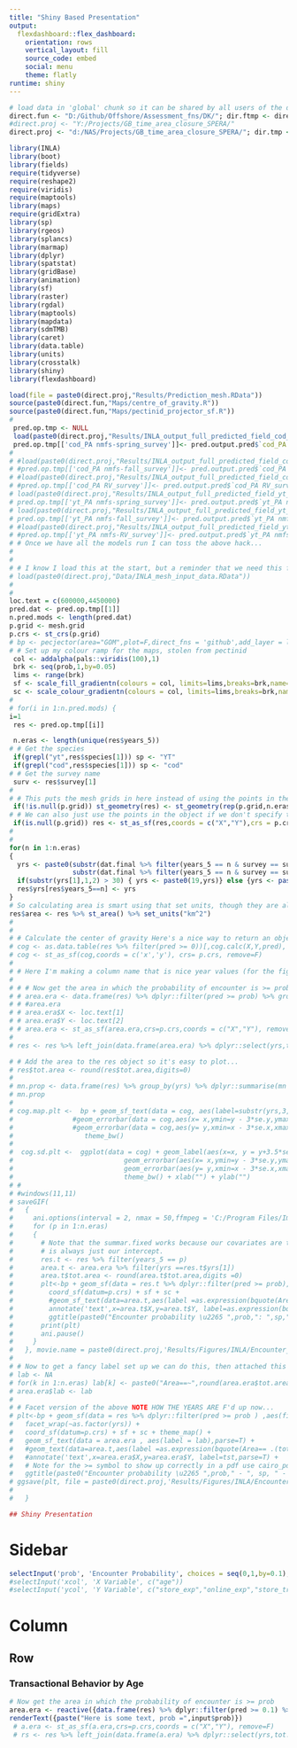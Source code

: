 ```yaml
---
title: "Shiny Based Presentation"
output: 
  flexdashboard::flex_dashboard:
    orientation: rows
    vertical_layout: fill
    source_code: embed
    social: menu
    theme: flatly
runtime: shiny
---
```




```r
# load data in 'global' chunk so it can be shared by all users of the dashboard
direct.fun <- "D:/Github/Offshore/Assessment_fns/DK/"; dir.ftmp <- direct.fun
#direct.proj <- "Y:/Projects/GB_time_area_closure_SPERA/"
direct.proj <- "d:/NAS/Projects/GB_time_area_closure_SPERA/"; dir.tmp <- direct.proj

library(INLA)
library(boot)
library(fields)
require(tidyverse)
require(reshape2)
require(viridis)
require(maptools)
library(maps)
require(gridExtra)
library(sp)
library(rgeos)
library(splancs)
library(marmap)
library(dplyr)
library(spatstat)
library(gridBase)
library(animation)
library(sf)
library(raster)
library(rgdal)
library(maptools)
library(mapdata)
library(sdmTMB)
library(caret)
library(data.table)
library(units)
library(crosstalk)
library(shiny)
library(flexdashboard)

load(file = paste0(direct.proj,"Results/Prediction_mesh.RData"))
source(paste0(direct.fun,"Maps/centre_of_gravity.R"))
source(paste0(direct.fun,"Maps/pectinid_projector_sf.R"))
#
 pred.op.tmp <- NULL
 load(paste0(direct.proj,"Results/INLA_output_full_predicted_field_cod_PA_nmfs-spring.RData"))
 pred.op.tmp[['cod_PA nmfs-spring_survey']]<- pred.output.pred$`cod_PA nmfs-spring_survey`
#
# #load(paste0(direct.proj,"Results/INLA_output_full_predicted_field_cod_PA_nmfs-fall.RData"))
# #pred.op.tmp[['cod_PA nmfs-fall_survey']]<- pred.output.pred$`cod_PA nmfs-fall_survey`
# #load(paste0(direct.proj,"Results/INLA_output_full_predicted_field_cod_PA_RV.RData"))
# #pred.op.tmp[['cod_PA RV_survey']]<- pred.output.pred$`cod_PA RV_survey`
# load(paste0(direct.proj,"Results/INLA_output_full_predicted_field_yt_PA_nmfs-spring.RData"))
# pred.op.tmp[['yt_PA nmfs-spring_survey']]<- pred.output.pred$`yt_PA nmfs-spring_survey`
# load(paste0(direct.proj,"Results/INLA_output_full_predicted_field_yt_PA_nmfs-fall.RData"))
# pred.op.tmp[['yt_PA nmfs-fall_survey']]<- pred.output.pred$`yt_PA nmfs-fall_survey`
# #load(paste0(direct.proj,"Results/INLA_output_full_predicted_field_yt_PA_RV.RData"))
# #pred.op.tmp[['yt_PA nmfs-RV_survey']]<- pred.output.pred$`yt_PA nmfs-RV_survey`
# # Once we have all the models run I can toss the above hack...
#
#
# # I know I load this at the start, but a reminder that we need this for inside this function to get the dat.final object...
# load(paste0(direct.proj,"Data/INLA_mesh_input_data.RData"))
#
#
loc.text = c(600000,4450000)
pred.dat <- pred.op.tmp[[1]]
n.pred.mods <- length(pred.dat)
p.grid <- mesh.grid
p.crs <- st_crs(p.grid)
# bp <- pecjector(area="GOM",plot=F,direct_fns = 'github',add_layer = list(eez = 'eez',nafo = 'main',scale.bar = 'tl'),c_sys = 32619,buffer = 0.05)
# # Set up my colour ramp for the maps, stolen from pectinid
 col <- addalpha(pals::viridis(100),1)
 brk <- seq(prob,1,by=0.05)
 lims <- range(brk)
 sf <- scale_fill_gradientn(colours = col, limits=lims,breaks=brk,name="Probability")
 sc <- scale_colour_gradientn(colours = col, limits=lims,breaks=brk,name="Probability")
#
# for(i in 1:n.pred.mods) {
i=1
 res <- pred.op.tmp[[i]]

 n.eras <- length(unique(res$years_5))
# # Get the species
 if(grepl("yt",res$species[1])) sp <- "YT"
 if(grepl("cod",res$species[1])) sp <- "cod"
# # Get the survey name
 surv <- res$survey[1]
#
# # This puts the mesh grids in here instead of using the points in the object, this just makes for a nicer output object.
 if(!is.null(p.grid)) st_geometry(res) <- st_geometry(rep(p.grid,n.eras))
# # We can also just use the points in the object if we don't specify the prediction grid.
 if(is.null(p.grid)) res <- st_as_sf(res,coords = c("X","Y"),crs = p.crs)
#
#
for(n in 1:n.eras)
{
  yrs <- paste0(substr(dat.final %>% filter(years_5 == n & survey == surv) %>% summarise(min = min(year)),3,4),"-",
                substr(dat.final %>% filter(years_5 == n & survey == surv) %>% summarise(max = max(year)),3,4))
  if(substr(yrs[1],1,2) > 30) { yrs <- paste0(19,yrs)} else {yrs <- paste0(20,yrs)}
  res$yrs[res$years_5==n] <- yrs
}
# So calculating area is smart using that set units, though they are all idenitcal...
res$area <- res %>% st_area() %>% set_units("km^2")
#
#
# # Calculate the center of gravity Here's a nice way to return an object with multiple ouptuts
# cog <- as.data.table(res %>% filter(pred >= 0))[,cog.calc(X,Y,pred), by = yrs]
# cog <- st_as_sf(cog,coords = c('x','y'), crs= p.crs, remove=F)
# 
# # Here I'm making a column name that is nice year values (for the figure title) rather than just era 1, etc...
# 
# # # Now get the area in which the probability of encounter is >= prob
# # area.era <- data.frame(res) %>% dplyr::filter(pred >= prob) %>% group_by(yrs) %>% summarize(tot.area = sum(area))
# # #area.era
# # area.era$X <- loc.text[1]
# # area.era$Y <- loc.text[2]
# # area.era <- st_as_sf(area.era,crs=p.crs,coords = c("X","Y"), remove=F)
# 
# res <- res %>% left_join(data.frame(area.era) %>% dplyr::select(yrs,tot.area),by= "yrs")

# # Add the area to the res object so it's easy to plot...
# res$tot.area <- round(res$tot.area,digits=0)
#
# mn.prop <- data.frame(res) %>% group_by(yrs) %>% dplyr::summarise(mn = mean(pred),med = median(pred), sd = sd(pred))
# mn.prop
#
# cog.map.plt <-  bp + geom_sf_text(data = cog, aes(label=substr(yrs,3,8)),size=2) +
#               #geom_errorbar(data = cog,aes(x= x,ymin=y - 3*se.y,ymax=y + 3*se.y),colour = "blue",width=0)  +
#               #geom_errorbar(data = cog,aes(y= y,xmin=x - 3*se.x,xmax=x + 3*se.x),colour = "blue",width=0)  +
#                  theme_bw()
#
#  cog.sd.plt <-  ggplot(data = cog) + geom_label(aes(x=x, y = y+3.5*se.y,label=substr(yrs,3,8)),size=4) +
#                            geom_errorbar(aes(x= x,ymin=y - 3*se.y,ymax=y + 3*se.y),colour = "blue",width=0)  +
#                            geom_errorbar(aes(y= y,xmin=x - 3*se.x,xmax=x + 3*se.x),colour = "blue",width=0)  +
#                            theme_bw() + xlab("") + ylab("")
# #
# #windows(11,11)
# saveGIF(
#   {
#     ani.options(interval = 2, nmax = 50,ffmpeg = 'C:/Program Files/ImageMagick-7.0.8-Q16/ffmpeg.exe')
#     for (p in 1:n.eras)
#     {
#       # Note that the summar.fixed works because our covariates are treated as random walks which makes them random effects so our only fixed term
#       # is always just our intercept.
#       res.t <- res %>% filter(years_5 == p)
#       area.t <- area.era %>% filter(yrs ==res.t$yrs[1])
#       area.t$tot.area <- round(area.t$tot.area,digits =0)
#       plt<-bp + geom_sf(data = res.t %>% dplyr::filter(pred >= prob),aes(fill = pred,colour=pred))+ # facet_wrap(~years_5) +
#         coord_sf(datum=p.crs) + sf + sc +
#         #geom_sf_text(data=area.t,aes(label =as.expression(bquote(Area== .(tot.area)~km^2)),parse=T) ) +
#         annotate('text',x=area.t$X,y=area.t$Y, label=as.expression(bquote(Area== .(area.t$tot.area)~km^2)),parse=T) +
#         ggtitle(paste0("Encounter probability \u2265 ",prob,": ",sp,"-",surv,' survey(',area.t$yrs[1],")"))
#       print(plt)
#       ani.pause()
#     }
#   }, movie.name = paste0(direct.proj,'Results/Figures/INLA/Encounter_probability_lte_',prob,"-",sp,"-",surv,'_survey.gif'), ani.width = 800, ani.height = 800)
#
# # Now to get a fancy label set up we can do this, then attached this to the area.era object
# lab <- NA
# for(k in 1:n.eras) lab[k] <- paste0("Area==~",round(area.era$tot.area[k],digits=0),"*km^2")
# area.era$lab <- lab
#
# # Facet version of the above NOTE HOW THE YEARS ARE F'd up now...
# plt<-bp + geom_sf(data = res %>% dplyr::filter(pred >= prob ) ,aes(fill = pred,colour=pred))+
#   facet_wrap(~as.factor(yrs)) +
#   coord_sf(datum=p.crs) + sf + sc + theme_map() +
#   geom_sf_text(data = area.era , aes(label = lab),parse=T) +
#   #geom_text(data=area.t,aes(label =as.expression(bquote(Area== .(tot.area)~km^2)),parse=T) ) +
#   #annotate('text',x=area.era$X,y=area.era$Y, label=tst,parse=T) +
#   # Note for the >= symbol to show up correctly in a pdf use cairo_pdf rather than just pdf! Just trying to avoid using an expression here..
#   ggtitle(paste0("Encounter probability \u2265 ",prob," - ", sp, " - ", surv, " survey"))
# ggsave(plt, file = paste0(direct.proj,'Results/Figures/INLA/Encounter_probability_lte_',prob,"-",sp,"-",surv,'_survey.png'),width = 11,height = 11,units = 'in')
#
#   }

## Shiny Presentation
```

Sidebar {.sidebar data-width=350}
======================================================================

```r
selectInput('prob', 'Encounter Probability', choices = seq(0,1,by=0.1),selected = 0.5)
#selectInput('xcol', 'X Variable', c("age"))
#selectInput('ycol', 'Y Variable', c("store_exp","online_exp","store_trans","online_trans"))
```

Column {}
======================================================================
Row {data-width=650}
-----------------------------------------------------------------------
### Transactional Behavior by Age

```r
# Now get the area in which the probability of encounter is >= prob
area.era <- reactive({data.frame(res) %>% dplyr::filter(pred >= 0.1) %>% group_by(yrs) %>% summarize(tot.area = sum(area))})
renderText({paste("Here is some text, prob =",input$prob)})
 # a.era <- st_as_sf(a.era,crs=p.crs,coords = c("X","Y"), remove=F)
 # rs <- res %>% left_join(data.frame(a.era) %>% dplyr::select(yrs,tot.area),by= "yrs")

```

